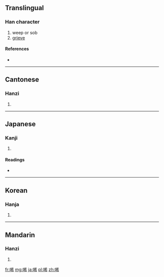 ==Translingual==

===Han character===
{{Han char|rn=30|rad=口|as=07|sn=10|four=6402<sub>7</sub>|canj=口大大月 (RKKB)}}

# weep or sob
# [[grieve]]

====References====
* {{Han ref|kx=0192.100|dkj=03707|dj=0411.180|hdz=10631.160|uh=550F|ud=21775|bh=AE44|bd=44612}}

----

==Cantonese==

===Hanzi===
{{yue-hanzi|jyut=|y=hei1}}

# {{defn|lang=yue|sort=口07}}

----

==Japanese==

===Kanji===
{{ja-kanji|grade=|rs=口07}}

# {{defn|lang=ja|sort=口07}}

====Readings====
* {{ja-readings|on=[[き]] (ki)|kun=[[なげく]] (nageku)}}

----

==Korean==

===Hanja===
{{ko-hanja|hangeul=희|rv=hui|mr=hŭi}}

# {{defn|lang=ko|sort=口07}}

----

==Mandarin==

===Hanzi===
{{cmn-hanzi|pin=[[xī]] ([[xi1]])|wg=hsi<sup>1</sup>}}

# {{defn|lang=cmn|sort=口07}}

[[fr:唏]]
[[mg:唏]]
[[ja:唏]]
[[pl:唏]]
[[zh:唏]]
